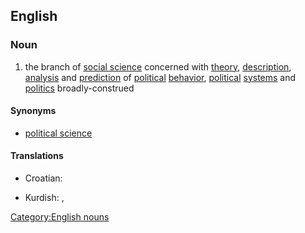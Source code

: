 ==English==
{{wikipedia|Political science}}
===Noun===
{{en-noun|-}}

# the branch of [[social science]] concerned with [[theory]], [[description]], [[analysis]] and [[prediction]] of [[political]] [[behavior]], [[political]] [[system]]s and [[politics]] broadly-construed

====Synonyms====
* [[political science]] {{i|much more common}}

====Translations====
{{top}}
* Croatian: {{t-|hr|politologija|f}}
{{mid}}
* Kurdish: {{t|ku|siyasetnasî|f}}, {{t|ku|polîtolojî|f}}
{{bottom}}

[[Category:English nouns]]